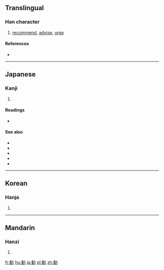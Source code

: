 {{also|勸}}
==Translingual==

===Han character===
{{Han char|rn=19|rad=力|as=11|sn=13|four=|canj=人土大尸 (OGKS)|ids=⿰⿻⿱[[𠂉]][[一]][[隹]][[力]]}}

# [[recommend]], [[advise]], [[urge]]

====References====
* {{Han ref|kx=0149.111|dkj=02433|dj=0337.050|hdz=10379.040|uh=52E7|ud=21223}}

----

==Japanese==

===Kanji===
{{ja-kanji|grade=c|rs=力11|style=s|kyu=勸}}

# {{defn|lang=ja|sort=力11}}

====Readings====
* {{ja-readings|on=[[かん]] (kan)|kun=[[すすめる]] (susumeru)}}

====See also====
*{{ja-r|勧誘|かんゆう| invitation, solicitation, canvassing}}
*{{ja-r|勧奨|かんしょう| encouragement, stimulation}}
*{{ja-r|勧進|かんじん| temple solicitation}}
*{{ja-r|勧告|かんこく| advice, counsel, recommendation}}
*{{ja-r|勧業|かんぎょう|gloss=(encouragement of) industry}}

----

==Korean==

===Hanja===
{{ko-hanja|hangeul=권|rv=gwon|mr=kwŏn}}

# {{defn|lang=ko|sort=力11}}

----

==Mandarin==

===Hanzi===
{{cmn-hanzi|pin=[[quàn]] ([[quan4]]), [[xiāng]] ([[xiang1]])|wg=ch'üan<sup>4</sup>, hsiang<sup>1</sup>}}

# {{defn|lang=cmn|sort=力11}}

[[fr:勧]]
[[hu:勧]]
[[ja:勧]]
[[pl:勧]]
[[zh:勧]]
